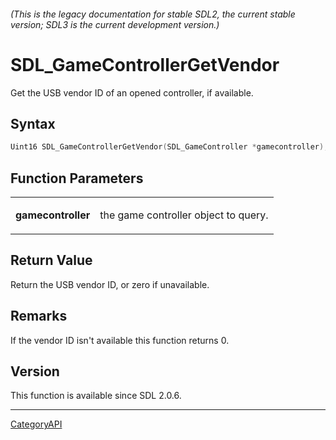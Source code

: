 ====== (This is the legacy documentation for stable SDL2, the current stable version; SDL3 is the current development version.) ======
= SDL_GameControllerGetVendor =

Get the USB vendor ID of an opened controller, if available.

== Syntax ==

<syntaxhighlight lang='c'>
Uint16 SDL_GameControllerGetVendor(SDL_GameController *gamecontroller);
</syntaxhighlight>

== Function Parameters ==

{|
|'''gamecontroller'''
|the game controller object to query.
|}

== Return Value ==

Return the USB vendor ID, or zero if unavailable.

== Remarks ==

If the vendor ID isn't available this function returns 0.

== Version ==

This function is available since SDL 2.0.6.

----
[[CategoryAPI]]


